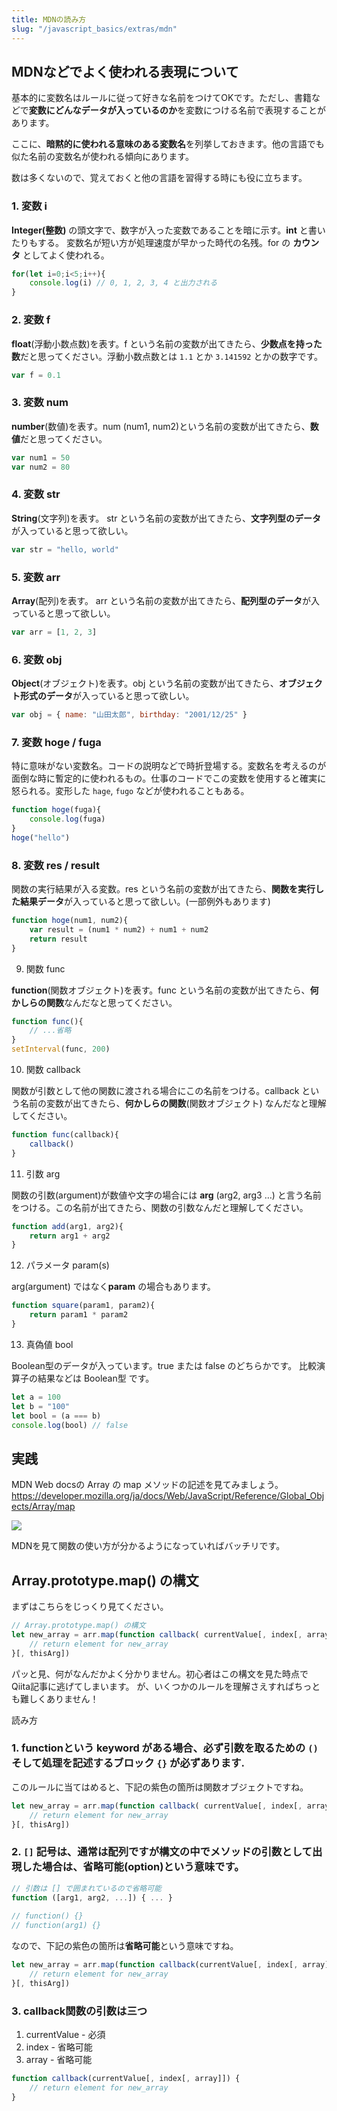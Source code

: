 ```yaml
---
title: MDNの読み方
slug: "/javascript_basics/extras/mdn"
---
```


## MDNなどでよく使われる表現について

基本的に変数名はルールに従って好きな名前をつけてOKです。ただし、書籍などで**変数にどんなデータが入っているのか**を変数につける名前で表現することがあります。

ここに、**暗黙的に使われる意味のある変数名**を列挙しておきます。他の言語でも似た名前の変数名が使われる傾向にあります。

数は多くないので、覚えておくと他の言語を習得する時にも役に立ちます。

### 1. 変数 i

**Integer(整数)** の頭文字で、数字が入った変数であることを暗に示す。**int** と書いたりもする。
変数名が短い方が処理速度が早かった時代の名残。for の **カウンタ** としてよく使われる。

```js
for(let i=0;i<5;i++){
    console.log(i) // 0, 1, 2, 3, 4 と出力される
}
```

### 2. 変数 f

**float**(浮動小数点数)を表す。f という名前の変数が出てきたら、**少数点を持った数**だと思ってください。浮動小数点数とは `1.1` とか `3.141592` とかの数字です。

```js
var f = 0.1
```

### 3. 変数 num

**number**(数値)を表す。num (num1, num2)という名前の変数が出てきたら、**数値**だと思ってください。

```js
var num1 = 50
var num2 = 80
```

### 4. 変数 str

**String**(文字列)を表す。 str という名前の変数が出てきたら、**文字列型のデータ**が入っていると思って欲しい。

```js
var str = "hello, world"
```

### 5. 変数 arr

**Array**(配列)を表す。 arr という名前の変数が出てきたら、**配列型のデータ**が入っていると思って欲しい。

```js
var arr = [1, 2, 3]
```

### 6. 変数 obj

**Object**(オブジェクト)を表す。obj という名前の変数が出てきたら、**オブジェクト形式のデータ**が入っていると思って欲しい。

```js
var obj = { name: "山田太郎", birthday: "2001/12/25" }
```

### 7. 変数 hoge / fuga

特に意味がない変数名。コードの説明などで時折登場する。変数名を考えるのが面倒な時に暫定的に使われるもの。仕事のコードでこの変数を使用すると確実に怒られる。変形した `hage`, `fugo` などが使われることもある。

```js
function hoge(fuga){
    console.log(fuga)
}
hoge("hello")
```

### 8. 変数 res / result

関数の実行結果が入る変数。res という名前の変数が出てきたら、**関数を実行した結果データ**が入っていると思って欲しい。(一部例外もあります)

```js
function hoge(num1, num2){
    var result = (num1 * num2) + num1 + num2
    return result
}
```

9. 関数 func

**function**(関数オブジェクト)を表す。func という名前の変数が出てきたら、**何かしらの関数**なんだなと思ってください。

```js
function func(){
    // ...省略
}
setInterval(func, 200)
```

10. 関数 callback

関数が引数として他の関数に渡される場合にこの名前をつける。callback という名前の変数が出てきたら、**何かしらの関数**(関数オブジェクト) なんだなと理解してください。

```js
function func(callback){
    callback()
}
```

11. 引数 arg

関数の引数(argument)が数値や文字の場合には **arg**  (arg2, arg3 …) と言う名前をつける。この名前が出てきたら、関数の引数なんだと理解してください。

```js
function add(arg1, arg2){
    return arg1 + arg2
}
```

12. パラメータ param(s)

arg(argument) ではなく**param** の場合もあります。

```js
function square(param1, param2){
    return param1 * param2
}
```

13. 真偽値 bool

Boolean型のデータが入っています。true または false のどちらかです。
比較演算子の結果などは Boolean型 です。

```js
let a = 100
let b = "100"
let bool = (a === b)
console.log(bool) // false
```

## 実践

MDN Web docsの Array の map メソッドの記述を見てみましょう。
https://developer.mozilla.org/ja/docs/Web/JavaScript/Reference/Global_Objects/Array/map

![](~/assets/images/mdn_01.png)

MDNを見て関数の使い方が分かるようになっていればバッチリです。


## Array.prototype.map() の構文

まずはこちらをじっくり見てください。

```js
// Array.prototype.map() の構文
let new_array = arr.map(function callback( currentValue[, index[, array]]) {
    // return element for new_array
}[, thisArg])
```


パッと見、何がなんだかよく分かりません。初心者はこの構文を見た時点でQiita記事に逃げてしまいます。
が、いくつかのルールを理解さえすればちっとも難しくありません！

読み方
### 1. **function**という **keyword** がある場合、必ず引数を取るための `()` そして処理を記述するブロック `{}` が必ずあります.

このルールに当てはめると、下記の紫色の箇所は関数オブジェクトですね。

```js
let new_array = arr.map(function callback( currentValue[, index[, array]]) {
    // return element for new_array
}[, thisArg])
```

### 2. `[]` 記号は、通常は配列ですが構文の中でメソッドの引数として出現した場合は、省略可能(**option**)という意味です。

```js
// 引数は [] で囲まれているので省略可能
function ([arg1, arg2, ...]) { ... }
　
// function() {}
// function(arg1) {}
```

なので、下記の紫色の箇所は**省略可能**という意味ですね。

```js
let new_array = arr.map(function callback(currentValue[, index[, array]]) {
    // return element for new_array
}[, thisArg])
```

### 3. callback関数の引数は三つ

1. currentValue - 必須
2. index - 省略可能
3. array - 省略可能

```js
function callback(currentValue[, index[, array]]) {
    // return element for new_array
}
```
